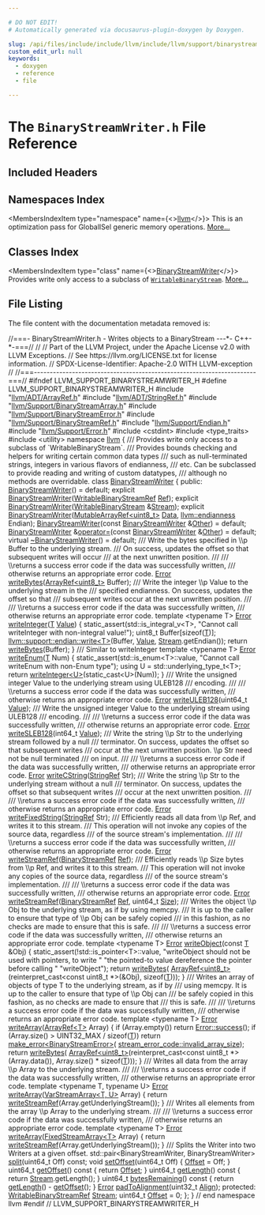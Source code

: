 ```yaml
---

# DO NOT EDIT!
# Automatically generated via docusaurus-plugin-doxygen by Doxygen.

slug: /api/files/include/include/llvm/include/llvm/support/binarystreamwriter-h
custom_edit_url: null
keywords:
  - doxygen
  - reference
  - file

---
```





# The `BinaryStreamWriter.h` File Reference

<DoxygenPage pluginConfig={pluginConfig}>



## Included Headers

<IncludesList>
<IncludesListItem
  filePath="llvm/ADT/ArrayRef.h"
  permalink="/docs/api/files/include/include/llvm/include/llvm/adt/arrayref-h"
  isLocal="true" />
<IncludesListItem
  filePath="llvm/ADT/StringRef.h"
  permalink="/docs/api/files/include/include/llvm/include/llvm/adt/stringref-h"
  isLocal="true" />
<IncludesListItem
  filePath="llvm/Support/BinaryStreamArray.h"
  permalink="/docs/api/files/include/include/llvm/include/llvm/support/binarystreamarray-h"
  isLocal="true" />
<IncludesListItem
  filePath="llvm/Support/BinaryStreamError.h"
  permalink="/docs/api/files/include/include/llvm/include/llvm/support/binarystreamerror-h"
  isLocal="true" />
<IncludesListItem
  filePath="llvm/Support/BinaryStreamRef.h"
  permalink="/docs/api/files/include/include/llvm/include/llvm/support/binarystreamref-h"
  isLocal="true" />
<IncludesListItem
  filePath="llvm/Support/Endian.h"
  permalink="/docs/api/files/include/include/llvm/include/llvm/support/endian-h"
  isLocal="true" />
<IncludesListItem
  filePath="llvm/Support/Error.h"
  permalink="/docs/api/files/include/include/llvm/include/llvm/support/error-h"
  isLocal="true" />
<IncludesListItem
  filePath="cstdint"
  permalink=""
  isLocal="false" />
<IncludesListItem
  filePath="type_traits"
  permalink=""
  isLocal="false" />
<IncludesListItem
  filePath="utility"
  permalink=""
  isLocal="false" />
</IncludesList>

## Namespaces Index

<MembersIndex>

<MembersIndexItem
  type="namespace"
  name={<><a href="/docs/api/namespaces/llvm">llvm</a></>}>
This is an optimization pass for GlobalISel generic memory operations. <a href="/docs/api/namespaces/llvm/#details">More...</a>
</MembersIndexItem>

</MembersIndex>

## Classes Index

<MembersIndex>

<MembersIndexItem
  type="class"
  name={<><a href="/docs/api/classes/llvm/binarystreamwriter">BinaryStreamWriter</a></>}>
Provides write only access to a subclass of <code><a href="/docs/api/classes/llvm/writablebinarystream">WritableBinaryStream</a></code>. <a href="/docs/api/classes/llvm/binarystreamwriter/#details">More...</a>
</MembersIndexItem>

</MembersIndex>


## File Listing

The file content with the documentation metadata removed is:

<ProgramListing>

<Link id="l00001" /><CodeLine lineNumber="1"><Highlight kind="comment">//===- BinaryStreamWriter.h - Writes objects to a BinaryStream ---&#42;- C++-&#42;-===//</Highlight><Highlight kind="normal"></Highlight></CodeLine>
<Link id="l00002" /><CodeLine lineNumber="2"><Highlight kind="normal"></Highlight><Highlight kind="comment">//</Highlight><Highlight kind="normal"></Highlight></CodeLine>
<Link id="l00003" /><CodeLine lineNumber="3"><Highlight kind="normal"></Highlight><Highlight kind="comment">// Part of the LLVM Project, under the Apache License v2.0 with LLVM Exceptions.</Highlight><Highlight kind="normal"></Highlight></CodeLine>
<Link id="l00004" /><CodeLine lineNumber="4"><Highlight kind="normal"></Highlight><Highlight kind="comment">// See https://llvm.org/LICENSE.txt for license information.</Highlight><Highlight kind="normal"></Highlight></CodeLine>
<Link id="l00005" /><CodeLine lineNumber="5"><Highlight kind="normal"></Highlight><Highlight kind="comment">// SPDX-License-Identifier: Apache-2.0 WITH LLVM-exception</Highlight><Highlight kind="normal"></Highlight></CodeLine>
<Link id="l00006" /><CodeLine lineNumber="6"><Highlight kind="normal"></Highlight><Highlight kind="comment">//</Highlight><Highlight kind="normal"></Highlight></CodeLine>
<Link id="l00007" /><CodeLine lineNumber="7"><Highlight kind="normal"></Highlight><Highlight kind="comment">//===----------------------------------------------------------------------===//</Highlight><Highlight kind="normal"></Highlight></CodeLine>
<Link id="l00008" /><CodeLine lineNumber="8"><Highlight kind="normal"></Highlight></CodeLine>
<Link id="l00009" /><CodeLine lineNumber="9"><Highlight kind="normal"></Highlight><Highlight kind="preprocessor">#ifndef LLVM&#95;SUPPORT&#95;BINARYSTREAMWRITER&#95;H</Highlight><Highlight kind="normal"></Highlight></CodeLine>
<Link id="l00010" /><CodeLine lineNumber="10"><Highlight kind="normal"></Highlight><Highlight kind="preprocessor">#define LLVM&#95;SUPPORT&#95;BINARYSTREAMWRITER&#95;H</Highlight><Highlight kind="normal"></Highlight></CodeLine>
<Link id="l00011" /><CodeLine lineNumber="11"><Highlight kind="normal"></Highlight></CodeLine>
<Link id="l00012" /><CodeLine lineNumber="12"><Highlight kind="normal"></Highlight><Highlight kind="preprocessor">#include &quot;<a href="/docs/api/files/include/include/llvm/include/llvm/adt/arrayref-h">llvm/ADT/ArrayRef.h</a>&quot;</Highlight><Highlight kind="normal"></Highlight></CodeLine>
<Link id="l00013" /><CodeLine lineNumber="13"><Highlight kind="normal"></Highlight><Highlight kind="preprocessor">#include &quot;<a href="/docs/api/files/include/include/llvm/include/llvm/adt/stringref-h">llvm/ADT/StringRef.h</a>&quot;</Highlight><Highlight kind="normal"></Highlight></CodeLine>
<Link id="l00014" /><CodeLine lineNumber="14"><Highlight kind="normal"></Highlight><Highlight kind="preprocessor">#include &quot;<a href="/docs/api/files/include/include/llvm/include/llvm/support/binarystreamarray-h">llvm/Support/BinaryStreamArray.h</a>&quot;</Highlight><Highlight kind="normal"></Highlight></CodeLine>
<Link id="l00015" /><CodeLine lineNumber="15"><Highlight kind="normal"></Highlight><Highlight kind="preprocessor">#include &quot;<a href="/docs/api/files/include/include/llvm/include/llvm/support/binarystreamerror-h">llvm/Support/BinaryStreamError.h</a>&quot;</Highlight><Highlight kind="normal"></Highlight></CodeLine>
<Link id="l00016" /><CodeLine lineNumber="16"><Highlight kind="normal"></Highlight><Highlight kind="preprocessor">#include &quot;<a href="/docs/api/files/include/include/llvm/include/llvm/support/binarystreamref-h">llvm/Support/BinaryStreamRef.h</a>&quot;</Highlight><Highlight kind="normal"></Highlight></CodeLine>
<Link id="l00017" /><CodeLine lineNumber="17"><Highlight kind="normal"></Highlight><Highlight kind="preprocessor">#include &quot;<a href="/docs/api/files/include/include/llvm/include/llvm/support/endian-h">llvm/Support/Endian.h</a>&quot;</Highlight><Highlight kind="normal"></Highlight></CodeLine>
<Link id="l00018" /><CodeLine lineNumber="18"><Highlight kind="normal"></Highlight><Highlight kind="preprocessor">#include &quot;<a href="/docs/api/files/include/include/llvm/include/llvm/support/error-h">llvm/Support/Error.h</a>&quot;</Highlight><Highlight kind="normal"></Highlight></CodeLine>
<Link id="l00019" /><CodeLine lineNumber="19"><Highlight kind="normal"></Highlight><Highlight kind="preprocessor">#include &lt;cstdint&gt;</Highlight><Highlight kind="normal"></Highlight></CodeLine>
<Link id="l00020" /><CodeLine lineNumber="20"><Highlight kind="normal"></Highlight><Highlight kind="preprocessor">#include &lt;type&#95;traits&gt;</Highlight><Highlight kind="normal"></Highlight></CodeLine>
<Link id="l00021" /><CodeLine lineNumber="21"><Highlight kind="normal"></Highlight><Highlight kind="preprocessor">#include &lt;utility&gt;</Highlight><Highlight kind="normal"></Highlight></CodeLine>
<Link id="l00022" /><CodeLine lineNumber="22"><Highlight kind="normal"></Highlight></CodeLine>
<Link id="l00023" /><CodeLine lineNumber="23"><Highlight kind="normal"></Highlight><Highlight kind="keyword">namespace </Highlight><Highlight kind="normal"><a href="/docs/api/namespaces/llvm">llvm</a> &#123;</Highlight></CodeLine>
<Link id="l00024" /><CodeLine lineNumber="24"><Highlight kind="normal"></Highlight><Highlight kind="comment"></Highlight></CodeLine>
<Link id="l00025" /><CodeLine lineNumber="25"><Highlight kind="comment">/// Provides write only access to a subclass of &#96;WritableBinaryStream&#96;.</Highlight></CodeLine>
<Link id="l00026" /><CodeLine lineNumber="26"><Highlight kind="comment">/// Provides bounds checking and helpers for writing certain common data types</Highlight></CodeLine>
<Link id="l00027" /><CodeLine lineNumber="27"><Highlight kind="comment">/// such as null-terminated strings, integers in various flavors of endianness,</Highlight></CodeLine>
<Link id="l00028" /><CodeLine lineNumber="28"><Highlight kind="comment">/// etc.  Can be subclassed to provide reading and writing of custom datatypes,</Highlight></CodeLine>
<Link id="l00029" /><CodeLine lineNumber="29"><Highlight kind="comment">/// although no methods are overridable.</Highlight><Highlight kind="normal"></Highlight></CodeLine>
<Link id="l00030" /><CodeLine lineNumber="30" lineLink="/docs/api/classes/llvm/binarystreamwriter"><Highlight kind="normal"></Highlight><Highlight kind="keyword">class </Highlight><Highlight kind="normal"><a href="/docs/api/classes/llvm/binarystreamwriter/#a8b48c0b6d2d024d4ee7e2c0be81da4f4">BinaryStreamWriter</a> &#123;</Highlight></CodeLine>
<Link id="l00031" /><CodeLine lineNumber="31"><Highlight kind="normal"></Highlight><Highlight kind="keyword">public</Highlight><Highlight kind="normal">:</Highlight></CodeLine>
<Link id="l00032" /><CodeLine lineNumber="32" lineLink="/docs/api/classes/llvm/binarystreamwriter/#a8b48c0b6d2d024d4ee7e2c0be81da4f4"><Highlight kind="normal">  <a href="/docs/api/classes/llvm/binarystreamwriter/#a8b48c0b6d2d024d4ee7e2c0be81da4f4">BinaryStreamWriter</a>() = </Highlight><Highlight kind="keywordflow">default</Highlight><Highlight kind="normal">;</Highlight></CodeLine>
<Link id="l00033" /><CodeLine lineNumber="33"><Highlight kind="normal">  </Highlight><Highlight kind="keyword">explicit</Highlight><Highlight kind="normal"> <a href="/docs/api/classes/llvm/binarystreamwriter/#a8b48c0b6d2d024d4ee7e2c0be81da4f4">BinaryStreamWriter</a>(<a href="/docs/api/classes/llvm/writablebinarystreamref">WritableBinaryStreamRef</a> <a href="/docs/api/namespaces/llvm/#a9db8c44b250b90e3ab7e4d144e7c9c2ea60baadb22e80b147e4885ad16760e569">Ref</a>);</Highlight></CodeLine>
<Link id="l00034" /><CodeLine lineNumber="34"><Highlight kind="normal">  </Highlight><Highlight kind="keyword">explicit</Highlight><Highlight kind="normal"> <a href="/docs/api/classes/llvm/binarystreamwriter/#a8b48c0b6d2d024d4ee7e2c0be81da4f4">BinaryStreamWriter</a>(<a href="/docs/api/classes/llvm/writablebinarystream">WritableBinaryStream</a> &amp;<a href="/docs/api/classes/llvm/binarystreamwriter/#ae33525fc426c499c8684ca2bcd44a291">Stream</a>);</Highlight></CodeLine>
<Link id="l00035" /><CodeLine lineNumber="35"><Highlight kind="normal">  </Highlight><Highlight kind="keyword">explicit</Highlight><Highlight kind="normal"> <a href="/docs/api/classes/llvm/binarystreamwriter/#a8b48c0b6d2d024d4ee7e2c0be81da4f4">BinaryStreamWriter</a>(<a href="/docs/api/classes/llvm/mutablearrayref">MutableArrayRef&lt;uint8&#95;t&gt;</a> <a href="/docs/api/namespaces/llvm/#aa20539e89704d20b98b97e9c3feac934">Data</a>,</Highlight></CodeLine>
<Link id="l00036" /><CodeLine lineNumber="36"><Highlight kind="normal">                              <a href="/docs/api/namespaces/llvm/#ae1e26e57357947b25e392fd18ab000db">llvm::endianness</a> Endian);</Highlight></CodeLine>
<Link id="l00037" /><CodeLine lineNumber="37"><Highlight kind="normal"></Highlight></CodeLine>
<Link id="l00038" /><CodeLine lineNumber="38" lineLink="/docs/api/classes/llvm/binarystreamwriter/#ae9a1c46b68f7980efb50d5e8690aad71"><Highlight kind="normal">  <a href="/docs/api/classes/llvm/binarystreamwriter/#ae9a1c46b68f7980efb50d5e8690aad71">BinaryStreamWriter</a>(</Highlight><Highlight kind="keyword">const</Highlight><Highlight kind="normal"> <a href="/docs/api/classes/llvm/binarystreamwriter/#a8b48c0b6d2d024d4ee7e2c0be81da4f4">BinaryStreamWriter</a> &amp;<a href="/docs/api/namespaces/llvm/#a9eb4f5b98b70ee4fab9614ed58282c1fa6311ae17c1ee52b36e68aaf4ad066387">Other</a>) = </Highlight><Highlight kind="keywordflow">default</Highlight><Highlight kind="normal">;</Highlight></CodeLine>
<Link id="l00039" /><CodeLine lineNumber="39"><Highlight kind="normal"></Highlight></CodeLine>
<Link id="l00040" /><CodeLine lineNumber="40" lineLink="/docs/api/classes/llvm/binarystreamwriter/#a79b299b5d046562855094bc99c8cf21f"><Highlight kind="normal">  <a href="/docs/api/classes/llvm/binarystreamwriter/#a8b48c0b6d2d024d4ee7e2c0be81da4f4">BinaryStreamWriter</a> &amp;<a href="/docs/api/classes/llvm/binarystreamwriter/#a79b299b5d046562855094bc99c8cf21f">operator=</a>(</Highlight><Highlight kind="keyword">const</Highlight><Highlight kind="normal"> <a href="/docs/api/classes/llvm/binarystreamwriter/#a8b48c0b6d2d024d4ee7e2c0be81da4f4">BinaryStreamWriter</a> &amp;<a href="/docs/api/namespaces/llvm/#a9eb4f5b98b70ee4fab9614ed58282c1fa6311ae17c1ee52b36e68aaf4ad066387">Other</a>) = </Highlight><Highlight kind="keywordflow">default</Highlight><Highlight kind="normal">;</Highlight></CodeLine>
<Link id="l00041" /><CodeLine lineNumber="41"><Highlight kind="normal"></Highlight></CodeLine>
<Link id="l00042" /><CodeLine lineNumber="42" lineLink="/docs/api/classes/llvm/binarystreamwriter/#aebfe229d75bfa736bf6a50350fa025d6"><Highlight kind="normal">  </Highlight><Highlight kind="keyword">virtual</Highlight><Highlight kind="normal"> <a href="/docs/api/classes/llvm/binarystreamwriter/#aebfe229d75bfa736bf6a50350fa025d6">~BinaryStreamWriter</a>() = </Highlight><Highlight kind="keywordflow">default</Highlight><Highlight kind="normal">;</Highlight></CodeLine>
<Link id="l00043" /><CodeLine lineNumber="43"><Highlight kind="normal"></Highlight><Highlight kind="comment"></Highlight></CodeLine>
<Link id="l00044" /><CodeLine lineNumber="44"><Highlight kind="comment">  /// Write the bytes specified in \\p Buffer to the underlying stream.</Highlight></CodeLine>
<Link id="l00045" /><CodeLine lineNumber="45"><Highlight kind="comment">  /// On success, updates the offset so that subsequent writes will occur</Highlight></CodeLine>
<Link id="l00046" /><CodeLine lineNumber="46"><Highlight kind="comment">  /// at the next unwritten position.</Highlight></CodeLine>
<Link id="l00047" /><CodeLine lineNumber="47"><Highlight kind="comment">  ///</Highlight></CodeLine>
<Link id="l00048" /><CodeLine lineNumber="48"><Highlight kind="comment">  /// \\returns a success error code if the data was successfully written,</Highlight></CodeLine>
<Link id="l00049" /><CodeLine lineNumber="49"><Highlight kind="comment">  /// otherwise returns an appropriate error code.</Highlight><Highlight kind="normal"></Highlight></CodeLine>
<Link id="l00050" /><CodeLine lineNumber="50"><Highlight kind="normal">  <a href="/docs/api/classes/llvm/error">Error</a> <a href="/docs/api/classes/llvm/binarystreamwriter/#abb614d7e749a1af26c1d719b28ba4fb7">writeBytes</a>(<a href="/docs/api/classes/llvm/arrayref">ArrayRef&lt;uint8&#95;t&gt;</a> Buffer);</Highlight></CodeLine>
<Link id="l00051" /><CodeLine lineNumber="51"><Highlight kind="normal"></Highlight><Highlight kind="comment"></Highlight></CodeLine>
<Link id="l00052" /><CodeLine lineNumber="52"><Highlight kind="comment">  /// Write the integer \\p Value to the underlying stream in the</Highlight></CodeLine>
<Link id="l00053" /><CodeLine lineNumber="53"><Highlight kind="comment">  /// specified endianness.  On success, updates the offset so that</Highlight></CodeLine>
<Link id="l00054" /><CodeLine lineNumber="54"><Highlight kind="comment">  /// subsequent writes occur at the next unwritten position.</Highlight></CodeLine>
<Link id="l00055" /><CodeLine lineNumber="55"><Highlight kind="comment">  ///</Highlight></CodeLine>
<Link id="l00056" /><CodeLine lineNumber="56"><Highlight kind="comment">  /// \\returns a success error code if the data was successfully written,</Highlight></CodeLine>
<Link id="l00057" /><CodeLine lineNumber="57"><Highlight kind="comment">  /// otherwise returns an appropriate error code.</Highlight><Highlight kind="normal"></Highlight></CodeLine>
<Link id="l00058" /><CodeLine lineNumber="58" lineLink="/docs/api/classes/llvm/binarystreamwriter/#a344647bc1c4a4b53334296eba145d408"><Highlight kind="normal">  </Highlight><Highlight kind="keyword">template</Highlight><Highlight kind="normal"> &lt;</Highlight><Highlight kind="keyword">typename</Highlight><Highlight kind="normal"> T&gt; <a href="/docs/api/classes/llvm/error">Error</a> <a href="/docs/api/classes/llvm/binarystreamwriter/#a344647bc1c4a4b53334296eba145d408">writeInteger</a>(<a href="/docs/api/files/lib/lib/target/lib/target/mips/mips16isellowering-cpp/#a0acb682b8260ab1c60b918599864e2e5">T</a> <a href="/docs/api/classes/llvm/value">Value</a>) &#123;</Highlight></CodeLine>
<Link id="l00059" /><CodeLine lineNumber="59"><Highlight kind="normal">    </Highlight><Highlight kind="keyword">static&#95;assert</Highlight><Highlight kind="normal">(std::is&#95;integral&#95;v&lt;T&gt;,</Highlight></CodeLine>
<Link id="l00060" /><CodeLine lineNumber="60"><Highlight kind="normal">                  </Highlight><Highlight kind="stringliteral">&quot;Cannot call writeInteger with non-integral value!&quot;</Highlight><Highlight kind="normal">);</Highlight></CodeLine>
<Link id="l00061" /><CodeLine lineNumber="61"><Highlight kind="normal">    uint8&#95;t Buffer&#91;</Highlight><Highlight kind="keyword">sizeof</Highlight><Highlight kind="normal">(<a href="/docs/api/files/lib/lib/target/lib/target/mips/mips16isellowering-cpp/#a0acb682b8260ab1c60b918599864e2e5">T</a>)&#93;;</Highlight></CodeLine>
<Link id="l00062" /><CodeLine lineNumber="62"><Highlight kind="normal">    <a href="/docs/api/namespaces/llvm/support/endian/#add1f2d1d972957d22186f4ec92f985f6">llvm::support::endian::write&lt;T&gt;</a>(Buffer, <a href="/docs/api/classes/llvm/value">Value</a>, <a href="/docs/api/classes/llvm/binarystreamwriter/#ae33525fc426c499c8684ca2bcd44a291">Stream</a>.getEndian());</Highlight></CodeLine>
<Link id="l00063" /><CodeLine lineNumber="63"><Highlight kind="normal">    </Highlight><Highlight kind="keywordflow">return</Highlight><Highlight kind="normal"> <a href="/docs/api/classes/llvm/binarystreamwriter/#abb614d7e749a1af26c1d719b28ba4fb7">writeBytes</a>(Buffer);</Highlight></CodeLine>
<Link id="l00064" /><CodeLine lineNumber="64"><Highlight kind="normal">  &#125;</Highlight></CodeLine>
<Link id="l00065" /><CodeLine lineNumber="65"><Highlight kind="normal"></Highlight><Highlight kind="comment"></Highlight></CodeLine>
<Link id="l00066" /><CodeLine lineNumber="66"><Highlight kind="comment">  /// Similar to writeInteger</Highlight><Highlight kind="normal"></Highlight></CodeLine>
<Link id="l00067" /><CodeLine lineNumber="67" lineLink="/docs/api/classes/llvm/binarystreamwriter/#ad001fc0c44efb50fa7dab33c280dade5"><Highlight kind="normal">  </Highlight><Highlight kind="keyword">template</Highlight><Highlight kind="normal"> &lt;</Highlight><Highlight kind="keyword">typename</Highlight><Highlight kind="normal"> T&gt; <a href="/docs/api/classes/llvm/error">Error</a> <a href="/docs/api/classes/llvm/binarystreamwriter/#ad001fc0c44efb50fa7dab33c280dade5">writeEnum</a>(<a href="/docs/api/files/lib/lib/target/lib/target/mips/mips16isellowering-cpp/#a0acb682b8260ab1c60b918599864e2e5">T</a> Num) &#123;</Highlight></CodeLine>
<Link id="l00068" /><CodeLine lineNumber="68"><Highlight kind="normal">    </Highlight><Highlight kind="keyword">static&#95;assert</Highlight><Highlight kind="normal">(std::is&#95;enum&lt;T&gt;::value,</Highlight></CodeLine>
<Link id="l00069" /><CodeLine lineNumber="69"><Highlight kind="normal">                  </Highlight><Highlight kind="stringliteral">&quot;Cannot call writeEnum with non-Enum type&quot;</Highlight><Highlight kind="normal">);</Highlight></CodeLine>
<Link id="l00070" /><CodeLine lineNumber="70"><Highlight kind="normal"></Highlight></CodeLine>
<Link id="l00071" /><CodeLine lineNumber="71"><Highlight kind="normal">    </Highlight><Highlight kind="keyword">using </Highlight><Highlight kind="normal">U = std::underlying&#95;type&#95;t&lt;T&gt;;</Highlight></CodeLine>
<Link id="l00072" /><CodeLine lineNumber="72"><Highlight kind="normal">    </Highlight><Highlight kind="keywordflow">return</Highlight><Highlight kind="normal"> <a href="/docs/api/classes/llvm/binarystreamwriter/#a344647bc1c4a4b53334296eba145d408">writeInteger&lt;U&gt;</a>(</Highlight><Highlight kind="keyword">static&#95;cast&lt;</Highlight><Highlight kind="normal">U</Highlight><Highlight kind="keyword">&gt;</Highlight><Highlight kind="normal">(Num));</Highlight></CodeLine>
<Link id="l00073" /><CodeLine lineNumber="73"><Highlight kind="normal">  &#125;</Highlight></CodeLine>
<Link id="l00074" /><CodeLine lineNumber="74"><Highlight kind="normal"></Highlight><Highlight kind="comment"></Highlight></CodeLine>
<Link id="l00075" /><CodeLine lineNumber="75"><Highlight kind="comment">  /// Write the unsigned integer Value to the underlying stream using ULEB128</Highlight></CodeLine>
<Link id="l00076" /><CodeLine lineNumber="76"><Highlight kind="comment">  /// encoding.</Highlight></CodeLine>
<Link id="l00077" /><CodeLine lineNumber="77"><Highlight kind="comment">  ///</Highlight></CodeLine>
<Link id="l00078" /><CodeLine lineNumber="78"><Highlight kind="comment">  /// \\returns a success error code if the data was successfully written,</Highlight></CodeLine>
<Link id="l00079" /><CodeLine lineNumber="79"><Highlight kind="comment">  /// otherwise returns an appropriate error code.</Highlight><Highlight kind="normal"></Highlight></CodeLine>
<Link id="l00080" /><CodeLine lineNumber="80"><Highlight kind="normal">  <a href="/docs/api/classes/llvm/error">Error</a> <a href="/docs/api/classes/llvm/binarystreamwriter/#ae052d37681500fb5caff81ae6f2911c1">writeULEB128</a>(uint64&#95;t <a href="/docs/api/classes/llvm/value">Value</a>);</Highlight></CodeLine>
<Link id="l00081" /><CodeLine lineNumber="81"><Highlight kind="normal"></Highlight><Highlight kind="comment"></Highlight></CodeLine>
<Link id="l00082" /><CodeLine lineNumber="82"><Highlight kind="comment">  /// Write the unsigned integer Value to the underlying stream using ULEB128</Highlight></CodeLine>
<Link id="l00083" /><CodeLine lineNumber="83"><Highlight kind="comment">  /// encoding.</Highlight></CodeLine>
<Link id="l00084" /><CodeLine lineNumber="84"><Highlight kind="comment">  ///</Highlight></CodeLine>
<Link id="l00085" /><CodeLine lineNumber="85"><Highlight kind="comment">  /// \\returns a success error code if the data was successfully written,</Highlight></CodeLine>
<Link id="l00086" /><CodeLine lineNumber="86"><Highlight kind="comment">  /// otherwise returns an appropriate error code.</Highlight><Highlight kind="normal"></Highlight></CodeLine>
<Link id="l00087" /><CodeLine lineNumber="87"><Highlight kind="normal">  <a href="/docs/api/classes/llvm/error">Error</a> <a href="/docs/api/classes/llvm/binarystreamwriter/#a381c9eed05264f07958dc647ed3aa301">writeSLEB128</a>(int64&#95;t <a href="/docs/api/classes/llvm/value">Value</a>);</Highlight></CodeLine>
<Link id="l00088" /><CodeLine lineNumber="88"><Highlight kind="normal"></Highlight><Highlight kind="comment"></Highlight></CodeLine>
<Link id="l00089" /><CodeLine lineNumber="89"><Highlight kind="comment">  /// Write the string \\p Str to the underlying stream followed by a null</Highlight></CodeLine>
<Link id="l00090" /><CodeLine lineNumber="90"><Highlight kind="comment">  /// terminator.  On success, updates the offset so that subsequent writes</Highlight></CodeLine>
<Link id="l00091" /><CodeLine lineNumber="91"><Highlight kind="comment">  /// occur at the next unwritten position.  \\p Str need not be null terminated</Highlight></CodeLine>
<Link id="l00092" /><CodeLine lineNumber="92"><Highlight kind="comment">  /// on input.</Highlight></CodeLine>
<Link id="l00093" /><CodeLine lineNumber="93"><Highlight kind="comment">  ///</Highlight></CodeLine>
<Link id="l00094" /><CodeLine lineNumber="94"><Highlight kind="comment">  /// \\returns a success error code if the data was successfully written,</Highlight></CodeLine>
<Link id="l00095" /><CodeLine lineNumber="95"><Highlight kind="comment">  /// otherwise returns an appropriate error code.</Highlight><Highlight kind="normal"></Highlight></CodeLine>
<Link id="l00096" /><CodeLine lineNumber="96"><Highlight kind="normal">  <a href="/docs/api/classes/llvm/error">Error</a> <a href="/docs/api/classes/llvm/binarystreamwriter/#a07608f1ac2a8045b1b72108b840a8ca3">writeCString</a>(<a href="/docs/api/classes/llvm/stringref">StringRef</a> Str);</Highlight></CodeLine>
<Link id="l00097" /><CodeLine lineNumber="97"><Highlight kind="normal"></Highlight><Highlight kind="comment"></Highlight></CodeLine>
<Link id="l00098" /><CodeLine lineNumber="98"><Highlight kind="comment">  /// Write the string \\p Str to the underlying stream without a null</Highlight></CodeLine>
<Link id="l00099" /><CodeLine lineNumber="99"><Highlight kind="comment">  /// terminator.  On success, updates the offset so that subsequent writes</Highlight></CodeLine>
<Link id="l00100" /><CodeLine lineNumber="100"><Highlight kind="comment">  /// occur at the next unwritten position.</Highlight></CodeLine>
<Link id="l00101" /><CodeLine lineNumber="101"><Highlight kind="comment">  ///</Highlight></CodeLine>
<Link id="l00102" /><CodeLine lineNumber="102"><Highlight kind="comment">  /// \\returns a success error code if the data was successfully written,</Highlight></CodeLine>
<Link id="l00103" /><CodeLine lineNumber="103"><Highlight kind="comment">  /// otherwise returns an appropriate error code.</Highlight><Highlight kind="normal"></Highlight></CodeLine>
<Link id="l00104" /><CodeLine lineNumber="104"><Highlight kind="normal">  <a href="/docs/api/classes/llvm/error">Error</a> <a href="/docs/api/classes/llvm/binarystreamwriter/#ac9c2dc641243ad8170ac9c0e69545f37">writeFixedString</a>(<a href="/docs/api/classes/llvm/stringref">StringRef</a> Str);</Highlight></CodeLine>
<Link id="l00105" /><CodeLine lineNumber="105"><Highlight kind="normal"></Highlight><Highlight kind="comment"></Highlight></CodeLine>
<Link id="l00106" /><CodeLine lineNumber="106"><Highlight kind="comment">  /// Efficiently reads all data from \\p Ref, and writes it to this stream.</Highlight></CodeLine>
<Link id="l00107" /><CodeLine lineNumber="107"><Highlight kind="comment">  /// This operation will not invoke any copies of the source data, regardless</Highlight></CodeLine>
<Link id="l00108" /><CodeLine lineNumber="108"><Highlight kind="comment">  /// of the source stream&#39;s implementation.</Highlight></CodeLine>
<Link id="l00109" /><CodeLine lineNumber="109"><Highlight kind="comment">  ///</Highlight></CodeLine>
<Link id="l00110" /><CodeLine lineNumber="110"><Highlight kind="comment">  /// \\returns a success error code if the data was successfully written,</Highlight></CodeLine>
<Link id="l00111" /><CodeLine lineNumber="111"><Highlight kind="comment">  /// otherwise returns an appropriate error code.</Highlight><Highlight kind="normal"></Highlight></CodeLine>
<Link id="l00112" /><CodeLine lineNumber="112"><Highlight kind="normal">  <a href="/docs/api/classes/llvm/error">Error</a> <a href="/docs/api/classes/llvm/binarystreamwriter/#aa08601ded5ad31dbdd5a5262a972f479">writeStreamRef</a>(<a href="/docs/api/classes/llvm/binarystreamref">BinaryStreamRef</a> <a href="/docs/api/namespaces/llvm/#a9db8c44b250b90e3ab7e4d144e7c9c2ea60baadb22e80b147e4885ad16760e569">Ref</a>);</Highlight></CodeLine>
<Link id="l00113" /><CodeLine lineNumber="113"><Highlight kind="normal"></Highlight><Highlight kind="comment"></Highlight></CodeLine>
<Link id="l00114" /><CodeLine lineNumber="114"><Highlight kind="comment">  /// Efficiently reads \\p Size bytes from \\p Ref, and writes it to this stream.</Highlight></CodeLine>
<Link id="l00115" /><CodeLine lineNumber="115"><Highlight kind="comment">  /// This operation will not invoke any copies of the source data, regardless</Highlight></CodeLine>
<Link id="l00116" /><CodeLine lineNumber="116"><Highlight kind="comment">  /// of the source stream&#39;s implementation.</Highlight></CodeLine>
<Link id="l00117" /><CodeLine lineNumber="117"><Highlight kind="comment">  ///</Highlight></CodeLine>
<Link id="l00118" /><CodeLine lineNumber="118"><Highlight kind="comment">  /// \\returns a success error code if the data was successfully written,</Highlight></CodeLine>
<Link id="l00119" /><CodeLine lineNumber="119"><Highlight kind="comment">  /// otherwise returns an appropriate error code.</Highlight><Highlight kind="normal"></Highlight></CodeLine>
<Link id="l00120" /><CodeLine lineNumber="120"><Highlight kind="normal">  <a href="/docs/api/classes/llvm/error">Error</a> <a href="/docs/api/classes/llvm/binarystreamwriter/#aa08601ded5ad31dbdd5a5262a972f479">writeStreamRef</a>(<a href="/docs/api/classes/llvm/binarystreamref">BinaryStreamRef</a> <a href="/docs/api/namespaces/llvm/#a9db8c44b250b90e3ab7e4d144e7c9c2ea60baadb22e80b147e4885ad16760e569">Ref</a>, uint64&#95;t <a href="/docs/api/files/lib/lib/analysis/inlineorder-cpp/#a7ee6f0cb51c3b9056199e9a0001fe8c3a6f6cb72d544962fa333e2e34ce64f719">Size</a>);</Highlight></CodeLine>
<Link id="l00121" /><CodeLine lineNumber="121"><Highlight kind="normal"></Highlight><Highlight kind="comment"></Highlight></CodeLine>
<Link id="l00122" /><CodeLine lineNumber="122"><Highlight kind="comment">  /// Writes the object \\p Obj to the underlying stream, as if by using memcpy.</Highlight></CodeLine>
<Link id="l00123" /><CodeLine lineNumber="123"><Highlight kind="comment">  /// It is up to the caller to ensure that type of \\p Obj can be safely copied</Highlight></CodeLine>
<Link id="l00124" /><CodeLine lineNumber="124"><Highlight kind="comment">  /// in this fashion, as no checks are made to ensure that this is safe.</Highlight></CodeLine>
<Link id="l00125" /><CodeLine lineNumber="125"><Highlight kind="comment">  ///</Highlight></CodeLine>
<Link id="l00126" /><CodeLine lineNumber="126"><Highlight kind="comment">  /// \\returns a success error code if the data was successfully written,</Highlight></CodeLine>
<Link id="l00127" /><CodeLine lineNumber="127"><Highlight kind="comment">  /// otherwise returns an appropriate error code.</Highlight><Highlight kind="normal"></Highlight></CodeLine>
<Link id="l00128" /><CodeLine lineNumber="128" lineLink="/docs/api/classes/llvm/binarystreamwriter/#ae73ad246f9f1adc35f0ce49fc089b52a"><Highlight kind="normal">  </Highlight><Highlight kind="keyword">template</Highlight><Highlight kind="normal"> &lt;</Highlight><Highlight kind="keyword">typename</Highlight><Highlight kind="normal"> T&gt; <a href="/docs/api/classes/llvm/error">Error</a> <a href="/docs/api/classes/llvm/binarystreamwriter/#ae73ad246f9f1adc35f0ce49fc089b52a">writeObject</a>(</Highlight><Highlight kind="keyword">const</Highlight><Highlight kind="normal"> <a href="/docs/api/files/lib/lib/target/lib/target/mips/mips16isellowering-cpp/#a0acb682b8260ab1c60b918599864e2e5">T</a> &amp;Obj) &#123;</Highlight></CodeLine>
<Link id="l00129" /><CodeLine lineNumber="129"><Highlight kind="normal">    </Highlight><Highlight kind="keyword">static&#95;assert</Highlight><Highlight kind="normal">(!std::is&#95;pointer&lt;T&gt;::value,</Highlight></CodeLine>
<Link id="l00130" /><CodeLine lineNumber="130"><Highlight kind="normal">                  </Highlight><Highlight kind="stringliteral">&quot;writeObject should not be used with pointers, to write &quot;</Highlight><Highlight kind="normal"></Highlight></CodeLine>
<Link id="l00131" /><CodeLine lineNumber="131"><Highlight kind="normal">                  </Highlight><Highlight kind="stringliteral">&quot;the pointed-to value dereference the pointer before calling &quot;</Highlight><Highlight kind="normal"></Highlight></CodeLine>
<Link id="l00132" /><CodeLine lineNumber="132"><Highlight kind="normal">                  </Highlight><Highlight kind="stringliteral">&quot;writeObject&quot;</Highlight><Highlight kind="normal">);</Highlight></CodeLine>
<Link id="l00133" /><CodeLine lineNumber="133"><Highlight kind="normal">    </Highlight><Highlight kind="keywordflow">return</Highlight><Highlight kind="normal"> <a href="/docs/api/classes/llvm/binarystreamwriter/#abb614d7e749a1af26c1d719b28ba4fb7">writeBytes</a>(</Highlight></CodeLine>
<Link id="l00134" /><CodeLine lineNumber="134"><Highlight kind="normal">        <a href="/docs/api/classes/llvm/arrayref">ArrayRef&lt;uint8&#95;t&gt;</a>(</Highlight><Highlight kind="keyword">reinterpret&#95;cast&lt;</Highlight><Highlight kind="keyword">const </Highlight><Highlight kind="normal">uint8&#95;t &#42;</Highlight><Highlight kind="keyword">&gt;</Highlight><Highlight kind="normal">(&amp;Obj), </Highlight><Highlight kind="keyword">sizeof</Highlight><Highlight kind="normal">(<a href="/docs/api/files/lib/lib/target/lib/target/mips/mips16isellowering-cpp/#a0acb682b8260ab1c60b918599864e2e5">T</a>)));</Highlight></CodeLine>
<Link id="l00135" /><CodeLine lineNumber="135"><Highlight kind="normal">  &#125;</Highlight></CodeLine>
<Link id="l00136" /><CodeLine lineNumber="136"><Highlight kind="normal"></Highlight><Highlight kind="comment"></Highlight></CodeLine>
<Link id="l00137" /><CodeLine lineNumber="137"><Highlight kind="comment">  /// Writes an array of objects of type T to the underlying stream, as if by</Highlight></CodeLine>
<Link id="l00138" /><CodeLine lineNumber="138"><Highlight kind="comment">  /// using memcpy.  It is up to the caller to ensure that type of \\p Obj can</Highlight></CodeLine>
<Link id="l00139" /><CodeLine lineNumber="139"><Highlight kind="comment">  /// be safely copied in this fashion, as no checks are made to ensure that</Highlight></CodeLine>
<Link id="l00140" /><CodeLine lineNumber="140"><Highlight kind="comment">  /// this is safe.</Highlight></CodeLine>
<Link id="l00141" /><CodeLine lineNumber="141"><Highlight kind="comment">  ///</Highlight></CodeLine>
<Link id="l00142" /><CodeLine lineNumber="142"><Highlight kind="comment">  /// \\returns a success error code if the data was successfully written,</Highlight></CodeLine>
<Link id="l00143" /><CodeLine lineNumber="143"><Highlight kind="comment">  /// otherwise returns an appropriate error code.</Highlight><Highlight kind="normal"></Highlight></CodeLine>
<Link id="l00144" /><CodeLine lineNumber="144" lineLink="/docs/api/classes/llvm/binarystreamwriter/#a1e5febb5c471f88c785519a211871b01"><Highlight kind="normal">  </Highlight><Highlight kind="keyword">template</Highlight><Highlight kind="normal"> &lt;</Highlight><Highlight kind="keyword">typename</Highlight><Highlight kind="normal"> T&gt; <a href="/docs/api/classes/llvm/error">Error</a> <a href="/docs/api/classes/llvm/binarystreamwriter/#a1e5febb5c471f88c785519a211871b01">writeArray</a>(<a href="/docs/api/classes/llvm/arrayref">ArrayRef&lt;T&gt;</a> Array) &#123;</Highlight></CodeLine>
<Link id="l00145" /><CodeLine lineNumber="145"><Highlight kind="normal">    </Highlight><Highlight kind="keywordflow">if</Highlight><Highlight kind="normal"> (Array.empty())</Highlight></CodeLine>
<Link id="l00146" /><CodeLine lineNumber="146"><Highlight kind="normal">      </Highlight><Highlight kind="keywordflow">return</Highlight><Highlight kind="normal"> <a href="/docs/api/classes/llvm/error/#a4dfd0813c3d0e0a30439b5a3e9196b59">Error::success</a>();</Highlight></CodeLine>
<Link id="l00147" /><CodeLine lineNumber="147"><Highlight kind="normal">    </Highlight><Highlight kind="keywordflow">if</Highlight><Highlight kind="normal"> (Array.size() &gt; UINT32&#95;MAX / </Highlight><Highlight kind="keyword">sizeof</Highlight><Highlight kind="normal">(<a href="/docs/api/files/lib/lib/target/lib/target/mips/mips16isellowering-cpp/#a0acb682b8260ab1c60b918599864e2e5">T</a>))</Highlight></CodeLine>
<Link id="l00148" /><CodeLine lineNumber="148"><Highlight kind="normal">      </Highlight><Highlight kind="keywordflow">return</Highlight><Highlight kind="normal"> <a href="/docs/api/namespaces/llvm/#a9999bd897fc8a1648bd69b36fee2d357">make&#95;error&lt;BinaryStreamError&gt;</a>(</Highlight></CodeLine>
<Link id="l00149" /><CodeLine lineNumber="149"><Highlight kind="normal">          <a href="/docs/api/namespaces/llvm/#ace5dca6857eec227e4eddc4ce820b89da11f674242a86a560ba9f4b389bb0fc5a">stream&#95;error&#95;code::invalid&#95;array&#95;size</a>);</Highlight></CodeLine>
<Link id="l00150" /><CodeLine lineNumber="150"><Highlight kind="normal"></Highlight></CodeLine>
<Link id="l00151" /><CodeLine lineNumber="151"><Highlight kind="normal">    </Highlight><Highlight kind="keywordflow">return</Highlight><Highlight kind="normal"> <a href="/docs/api/classes/llvm/binarystreamwriter/#abb614d7e749a1af26c1d719b28ba4fb7">writeBytes</a>(</Highlight></CodeLine>
<Link id="l00152" /><CodeLine lineNumber="152"><Highlight kind="normal">        <a href="/docs/api/classes/llvm/arrayref">ArrayRef&lt;uint8&#95;t&gt;</a>(</Highlight><Highlight kind="keyword">reinterpret&#95;cast&lt;</Highlight><Highlight kind="keyword">const </Highlight><Highlight kind="normal">uint8&#95;t &#42;</Highlight><Highlight kind="keyword">&gt;</Highlight><Highlight kind="normal">(Array.data()),</Highlight></CodeLine>
<Link id="l00153" /><CodeLine lineNumber="153"><Highlight kind="normal">                          Array.size() &#42; </Highlight><Highlight kind="keyword">sizeof</Highlight><Highlight kind="normal">(<a href="/docs/api/files/lib/lib/target/lib/target/mips/mips16isellowering-cpp/#a0acb682b8260ab1c60b918599864e2e5">T</a>)));</Highlight></CodeLine>
<Link id="l00154" /><CodeLine lineNumber="154"><Highlight kind="normal">  &#125;</Highlight></CodeLine>
<Link id="l00155" /><CodeLine lineNumber="155"><Highlight kind="normal"></Highlight><Highlight kind="comment"></Highlight></CodeLine>
<Link id="l00156" /><CodeLine lineNumber="156"><Highlight kind="comment">  /// Writes all data from the array \\p Array to the underlying stream.</Highlight></CodeLine>
<Link id="l00157" /><CodeLine lineNumber="157"><Highlight kind="comment">  ///</Highlight></CodeLine>
<Link id="l00158" /><CodeLine lineNumber="158"><Highlight kind="comment">  /// \\returns a success error code if the data was successfully written,</Highlight></CodeLine>
<Link id="l00159" /><CodeLine lineNumber="159"><Highlight kind="comment">  /// otherwise returns an appropriate error code.</Highlight><Highlight kind="normal"></Highlight></CodeLine>
<Link id="l00160" /><CodeLine lineNumber="160"><Highlight kind="normal">  </Highlight><Highlight kind="keyword">template</Highlight><Highlight kind="normal"> &lt;</Highlight><Highlight kind="keyword">typename</Highlight><Highlight kind="normal"> T, </Highlight><Highlight kind="keyword">typename</Highlight><Highlight kind="normal"> U&gt;</Highlight></CodeLine>
<Link id="l00161" /><CodeLine lineNumber="161" lineLink="/docs/api/classes/llvm/binarystreamwriter/#a4201eb0cb78dcddb38a3c61f0cb1c5bd"><Highlight kind="normal">  <a href="/docs/api/classes/llvm/error">Error</a> <a href="/docs/api/classes/llvm/binarystreamwriter/#a4201eb0cb78dcddb38a3c61f0cb1c5bd">writeArray</a>(<a href="/docs/api/classes/llvm/varstreamarray">VarStreamArray&lt;T, U&gt;</a> Array) &#123;</Highlight></CodeLine>
<Link id="l00162" /><CodeLine lineNumber="162"><Highlight kind="normal">    </Highlight><Highlight kind="keywordflow">return</Highlight><Highlight kind="normal"> <a href="/docs/api/classes/llvm/binarystreamwriter/#aa08601ded5ad31dbdd5a5262a972f479">writeStreamRef</a>(Array.getUnderlyingStream());</Highlight></CodeLine>
<Link id="l00163" /><CodeLine lineNumber="163"><Highlight kind="normal">  &#125;</Highlight></CodeLine>
<Link id="l00164" /><CodeLine lineNumber="164"><Highlight kind="normal"></Highlight><Highlight kind="comment"></Highlight></CodeLine>
<Link id="l00165" /><CodeLine lineNumber="165"><Highlight kind="comment">  /// Writes all elements from the array \\p Array to the underlying stream.</Highlight></CodeLine>
<Link id="l00166" /><CodeLine lineNumber="166"><Highlight kind="comment">  ///</Highlight></CodeLine>
<Link id="l00167" /><CodeLine lineNumber="167"><Highlight kind="comment">  /// \\returns a success error code if the data was successfully written,</Highlight></CodeLine>
<Link id="l00168" /><CodeLine lineNumber="168"><Highlight kind="comment">  /// otherwise returns an appropriate error code.</Highlight><Highlight kind="normal"></Highlight></CodeLine>
<Link id="l00169" /><CodeLine lineNumber="169" lineLink="/docs/api/classes/llvm/binarystreamwriter/#a0ce699d9daa7adbc082f21d07ae60cc2"><Highlight kind="normal">  </Highlight><Highlight kind="keyword">template</Highlight><Highlight kind="normal"> &lt;</Highlight><Highlight kind="keyword">typename</Highlight><Highlight kind="normal"> T&gt; <a href="/docs/api/classes/llvm/error">Error</a> <a href="/docs/api/classes/llvm/binarystreamwriter/#a0ce699d9daa7adbc082f21d07ae60cc2">writeArray</a>(<a href="/docs/api/classes/llvm/fixedstreamarray">FixedStreamArray&lt;T&gt;</a> Array) &#123;</Highlight></CodeLine>
<Link id="l00170" /><CodeLine lineNumber="170"><Highlight kind="normal">    </Highlight><Highlight kind="keywordflow">return</Highlight><Highlight kind="normal"> <a href="/docs/api/classes/llvm/binarystreamwriter/#aa08601ded5ad31dbdd5a5262a972f479">writeStreamRef</a>(Array.getUnderlyingStream());</Highlight></CodeLine>
<Link id="l00171" /><CodeLine lineNumber="171"><Highlight kind="normal">  &#125;</Highlight></CodeLine>
<Link id="l00172" /><CodeLine lineNumber="172"><Highlight kind="normal"></Highlight><Highlight kind="comment"></Highlight></CodeLine>
<Link id="l00173" /><CodeLine lineNumber="173"><Highlight kind="comment">  /// Splits the Writer into two Writers at a given offset.</Highlight><Highlight kind="normal"></Highlight></CodeLine>
<Link id="l00174" /><CodeLine lineNumber="174"><Highlight kind="normal">  std::pair&lt;BinaryStreamWriter, BinaryStreamWriter&gt; <a href="/docs/api/classes/llvm/binarystreamwriter/#a94a9f883b5505f96fc000d51c7dcf31a">split</a>(uint64&#95;t Off) </Highlight><Highlight kind="keyword">const</Highlight><Highlight kind="normal">;</Highlight></CodeLine>
<Link id="l00175" /><CodeLine lineNumber="175"><Highlight kind="normal"></Highlight></CodeLine>
<Link id="l00176" /><CodeLine lineNumber="176" lineLink="/docs/api/classes/llvm/binarystreamwriter/#acc41d0160054e1d9f2a166dbcdf95f37"><Highlight kind="normal">  </Highlight><Highlight kind="keywordtype">void</Highlight><Highlight kind="normal"> <a href="/docs/api/classes/llvm/binarystreamwriter/#acc41d0160054e1d9f2a166dbcdf95f37">setOffset</a>(uint64&#95;t Off) &#123; <a href="/docs/api/classes/llvm/binarystreamwriter/#a2e5692e307aba4f86e263a7d20695432">Offset</a> = Off; &#125;</Highlight></CodeLine>
<Link id="l00177" /><CodeLine lineNumber="177" lineLink="/docs/api/classes/llvm/binarystreamwriter/#a2d1fbfecba0a643a1db961c9f9313b6e"><Highlight kind="normal">  uint64&#95;t <a href="/docs/api/classes/llvm/binarystreamwriter/#a2d1fbfecba0a643a1db961c9f9313b6e">getOffset</a>()</Highlight><Highlight kind="keyword"> const </Highlight><Highlight kind="normal">&#123; </Highlight><Highlight kind="keywordflow">return</Highlight><Highlight kind="normal"> <a href="/docs/api/classes/llvm/binarystreamwriter/#a2e5692e307aba4f86e263a7d20695432">Offset</a>; &#125;</Highlight></CodeLine>
<Link id="l00178" /><CodeLine lineNumber="178" lineLink="/docs/api/classes/llvm/binarystreamwriter/#abd4375595457f6ec3d6278f2e305f2cf"><Highlight kind="normal">  uint64&#95;t <a href="/docs/api/classes/llvm/binarystreamwriter/#abd4375595457f6ec3d6278f2e305f2cf">getLength</a>()</Highlight><Highlight kind="keyword"> const </Highlight><Highlight kind="normal">&#123; </Highlight><Highlight kind="keywordflow">return</Highlight><Highlight kind="normal"> <a href="/docs/api/classes/llvm/binarystreamwriter/#ae33525fc426c499c8684ca2bcd44a291">Stream</a>.getLength(); &#125;</Highlight></CodeLine>
<Link id="l00179" /><CodeLine lineNumber="179" lineLink="/docs/api/classes/llvm/binarystreamwriter/#a396d68393ffbcede5c0d7fd59c16f1c9"><Highlight kind="normal">  uint64&#95;t <a href="/docs/api/classes/llvm/binarystreamwriter/#a396d68393ffbcede5c0d7fd59c16f1c9">bytesRemaining</a>()</Highlight><Highlight kind="keyword"> const </Highlight><Highlight kind="normal">&#123; </Highlight><Highlight kind="keywordflow">return</Highlight><Highlight kind="normal"> <a href="/docs/api/classes/llvm/binarystreamwriter/#abd4375595457f6ec3d6278f2e305f2cf">getLength</a>() - <a href="/docs/api/classes/llvm/binarystreamwriter/#a2d1fbfecba0a643a1db961c9f9313b6e">getOffset</a>(); &#125;</Highlight></CodeLine>
<Link id="l00180" /><CodeLine lineNumber="180"><Highlight kind="normal">  <a href="/docs/api/classes/llvm/error">Error</a> <a href="/docs/api/classes/llvm/binarystreamwriter/#afc0de5f4d1abba3ccf0d201137be8c6d">padToAlignment</a>(uint32&#95;t <a href="/docs/api/structs/llvm/align">Align</a>);</Highlight></CodeLine>
<Link id="l00181" /><CodeLine lineNumber="181"><Highlight kind="normal"></Highlight></CodeLine>
<Link id="l00182" /><CodeLine lineNumber="182"><Highlight kind="normal"></Highlight><Highlight kind="keyword">protected</Highlight><Highlight kind="normal">:</Highlight></CodeLine>
<Link id="l00183" /><CodeLine lineNumber="183" lineLink="/docs/api/classes/llvm/binarystreamwriter/#ae33525fc426c499c8684ca2bcd44a291"><Highlight kind="normal">  <a href="/docs/api/classes/llvm/writablebinarystreamref">WritableBinaryStreamRef</a> <a href="/docs/api/classes/llvm/binarystreamwriter/#ae33525fc426c499c8684ca2bcd44a291">Stream</a>;</Highlight></CodeLine>
<Link id="l00184" /><CodeLine lineNumber="184" lineLink="/docs/api/classes/llvm/binarystreamwriter/#a2e5692e307aba4f86e263a7d20695432"><Highlight kind="normal">  uint64&#95;t <a href="/docs/api/classes/llvm/binarystreamwriter/#a2e5692e307aba4f86e263a7d20695432">Offset</a> = 0;</Highlight></CodeLine>
<Link id="l00185" /><CodeLine lineNumber="185"><Highlight kind="normal">&#125;;</Highlight></CodeLine>
<Link id="l00186" /><CodeLine lineNumber="186"><Highlight kind="normal"></Highlight></CodeLine>
<Link id="l00187" /><CodeLine lineNumber="187"><Highlight kind="normal">&#125; </Highlight><Highlight kind="comment">// end namespace llvm</Highlight><Highlight kind="normal"></Highlight></CodeLine>
<Link id="l00188" /><CodeLine lineNumber="188"><Highlight kind="normal"></Highlight></CodeLine>
<Link id="l00189" /><CodeLine lineNumber="189"><Highlight kind="normal"></Highlight><Highlight kind="preprocessor">#endif </Highlight><Highlight kind="comment">// LLVM&#95;SUPPORT&#95;BINARYSTREAMWRITER&#95;H</Highlight><Highlight kind="normal"></Highlight></CodeLine>

</ProgramListing>

</DoxygenPage>

